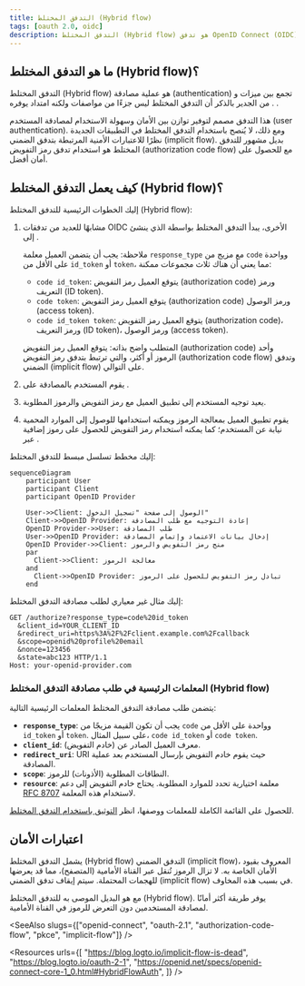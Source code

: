 ```yaml
---
title: التدفق المختلط (Hybrid flow)
tags: [oauth 2.0, oidc]
description: التدفق المختلط (Hybrid flow) هو تدفق OpenID Connect (OIDC) يجمع بين تدفق رمز التفويض (authorization code flow) وتدفق الضمني (implicit flow). وصمم لتوفير توازن بين الأمان وسهولة الاستخدام في المصادقة (authentication).
---
```


## ما هو التدفق المختلط (Hybrid flow)؟

التدفق المختلط (Hybrid flow) هو عملية مصادقة (authentication) تجمع بين ميزات <Ref slug="authorization-code-flow" /> و <Ref slug="implicit-flow" />. من الجدير بالذكر أن التدفق المختلط ليس جزءًا من مواصفات <Ref slug="oauth-2.0" /> ولكنه امتداد يوفره <Ref slug="openid-connect" />.

هذا التدفق مصمم لتوفير توازن بين الأمان وسهولة الاستخدام لمصادقة المستخدم (user authentication). ومع ذلك، لا يُنصح باستخدام التدفق المختلط في التطبيقات الجديدة نظرًا للاعتبارات الأمنية المرتبطة بتدفق الضمني (implicit flow). بديل مشهور للتدفق المختلط هو استخدام تدفق رمز التفويض (authorization code flow) مع <Ref slug="pkce" /> للحصول على أمان أفضل.

## كيف يعمل التدفق المختلط (Hybrid flow)؟

إليك الخطوات الرئيسية للتدفق المختلط (Hybrid flow):

1. مشابهًا للعديد من تدفقات OIDC الأخرى، يبدأ التدفق المختلط بواسطة <Ref slug="client" /> الذي ينشئ <Ref slug="authentication-request" /> إلى <Ref slug="openid-connect" headingId="openid-provider-op" />.

    ملاحظة: يجب أن يتضمن العميل معلمة `response_type` مع مزيج من `code` وواحدة على الأقل من `id_token` أو `token`، مما يعني أن هناك ثلاث مجموعات ممكنة:

      - `code id_token`: يتوقع العميل رمز التفويض (authorization code) ورمز التعريف (ID token).
      - `code token`: يتوقع العميل رمز التفويض (authorization code) ورمز الوصول (access token).
      - `code id_token token`: يتوقع العميل رمز التفويض (authorization code)، ورمز التعريف (ID token)، ورمز الوصول (access token).

    المتطلب واضح بذاته: يتوقع العميل رمز التفويض (authorization code) وأحد الرموز أو أكثر، والتي ترتبط بتدفق رمز التفويض (authorization code flow) وتدفق الضمني (implicit flow) على التوالي.
2. يقوم المستخدم بالمصادقة على <Ref slug="openid-connect" headingId="openid-provider-op" />.
3. <Ref slug="openid-connect" headingId="openid-provider-op" /> يعيد توجيه المستخدم إلى تطبيق العميل مع رمز التفويض والرموز المطلوبة.
4. يقوم تطبيق العميل بمعالجة الرموز ويمكنه استخدامها للوصول إلى الموارد المحمية نيابة عن المستخدم؛ كما يمكنه استخدام رمز التفويض للحصول على رموز إضافية عبر <Ref slug="token-request" />.

إليك مخطط تسلسل مبسط للتدفق المختلط:

```mermaid
sequenceDiagram
    participant User
    participant Client
    participant OpenID Provider

    User->>Client: الوصول إلى صفحة "تسجيل الدخول"
    Client->>OpenID Provider: إعادة التوجيه مع طلب المصادقة
    OpenID Provider->>User: طلب المصادقة
    User->>OpenID Provider: إدخال بيانات الاعتماد وإتمام المصادقة
    OpenID Provider->>Client: منح رمز التفويض والرموز
    par
      Client->>Client: معالجة الرموز
    and
      Client->>OpenID Provider: تبادل رمز التفويض للحصول على الرموز
    end
```

إليك مثال غير معياري لطلب مصادقة التدفق المختلط:

```http
GET /authorize?response_type=code%20id_token
  &client_id=YOUR_CLIENT_ID
  &redirect_uri=https%3A%2F%2Fclient.example.com%2Fcallback
  &scope=openid%20profile%20email
  &nonce=123456
  &state=abc123 HTTP/1.1
Host: your-openid-provider.com
```

### المعلمات الرئيسية في طلب مصادقة التدفق المختلط (Hybrid flow)

يتضمن طلب مصادقة التدفق المختلط المعلمات الرئيسية التالية:

- **`response_type`**: يجب أن تكون القيمة مزيجًا من `code` وواحدة على الأقل من `id_token` أو `token`. على سبيل المثال، `code id_token` أو `code token`.
- **`client_id`**: معرف العميل الصادر عن <Ref slug="openid-connect" headingId="openid-provider-op" /> (خادم التفويض).
- **`redirect_uri`**: URI حيث يقوم خادم التفويض بإرسال المستخدم بعد عملية المصادقة.
- **`scope`**: النطاقات <Ref slug="scope">المطلوبة</Ref> (الأذونات) للرموز.
- **`resource`**: معلمة اختيارية تحدد <Ref slug="resource-indicator" /> للموارد المطلوبة. يحتاج خادم التفويض إلى دعم [RFC 8707](https://datatracker.ietf.org/doc/html/rfc8707) لاستخدام هذه المعلمة.

للحصول على القائمة الكاملة للمعلمات ووصفها، انظر [التوثيق باستخدام التدفق المختلط](https://openid.net/specs/openid-connect-core-1_0.html#HybridFlowAuth).

## اعتبارات الأمان

يشمل التدفق المختلط (Hybrid flow) التدفق الضمني (implicit flow)، المعروف بقيود الأمان الخاصة به. لا تزال الرموز تُنقل عبر القناة الأمامية (المتصفح)، مما قد يعرضها للهجمات المحتملة. سيتم إيقاف تدفق الضمني (implicit flow) في <Ref slug="oauth-2.1" /> بسبب هذه المخاوف.

<Ref slug="authorization-code-flow" /> مع <Ref slug="pkce" /> هو البديل الموصى به للتدفق المختلط (Hybrid flow). يوفر طريقة أكثر أمانًا لمصادقة المستخدمين دون التعرض للرموز في القناة الأمامية.

<SeeAlso slugs={["openid-connect", "oauth-2.1", "authorization-code-flow", "pkce", "implicit-flow"]} />

<Resources
  urls={[
    "https://blog.logto.io/implicit-flow-is-dead",
    "https://blog.logto.io/oauth-2-1",
    "https://openid.net/specs/openid-connect-core-1_0.html#HybridFlowAuth",
  ]}
/>